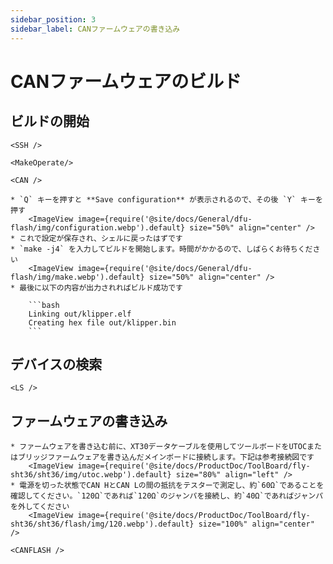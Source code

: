 ```yaml
---
sidebar_position: 3
sidebar_label: CANファームウェアの書き込み
---
```




# CANファームウェアのビルド

## ビルドの開始

    <SSH />

    <MakeOperate/>

    <CAN />

    * `Q` キーを押すと **Save configuration** が表示されるので、その後 `Y` キーを押す
        <ImageView image={require('@site/docs/General/dfu-flash/img/configuration.webp').default} size="50%" align="center" />
    * これで設定が保存され、シェルに戻ったはずです
    * `make -j4` を入力してビルドを開始します。時間がかかるので、しばらくお待ちください
        <ImageView image={require('@site/docs/General/dfu-flash/img/make.webp').default} size="50%" align="center" />
    * 最後に以下の内容が出力されればビルド成功です

        ```bash
        Linking out/klipper.elf
        Creating hex file out/klipper.bin
        ```

## デバイスの検索

    <LS />


## ファームウェアの書き込み

    * ファームウェアを書き込む前に、XT30データケーブルを使用してツールボードをUTOCまたはブリッジファームウェアを書き込んだメインボードに接続します。下記は参考接続図です
        <ImageView image={require('@site/docs/ProductDoc/ToolBoard/fly-sht36/sht36/img/utoc.webp').default} size="80%" align="left" />
    * 電源を切った状態でCAN HとCAN Lの間の抵抗をテスターで測定し、約`60Ω`であることを確認してください。`120Ω`であれば`120Ω`のジャンパを接続し、約`40Ω`であればジャンパを外してください
        <ImageView image={require('@site/docs/ProductDoc/ToolBoard/fly-sht36/sht36/flash/img/120.webp').default} size="100%" align="center" />

    <CANFLASH />


